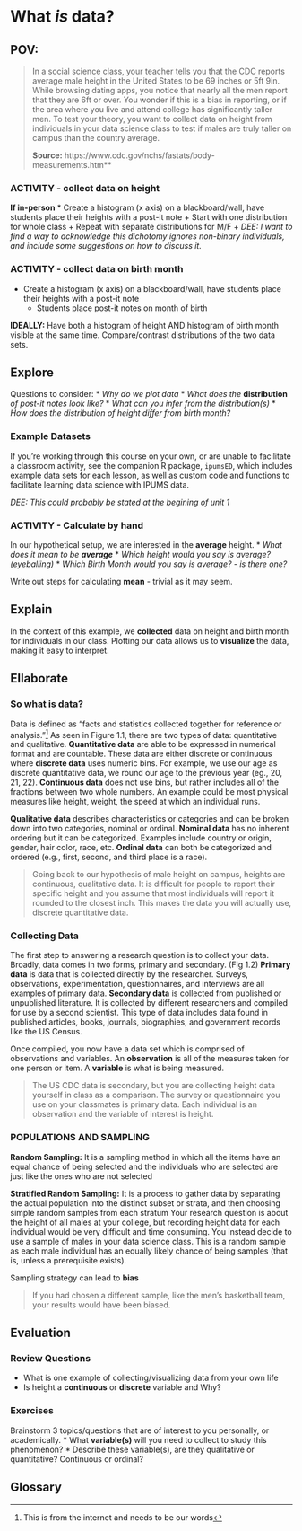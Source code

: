 
# What *is* data?


## POV:  


> In a social science class, your teacher tells you that the CDC
> reports average male height in the United States to be 69
> inches or 5ft 9in. While browsing dating apps, you notice that
> nearly all the men report that they are 6ft or over. You wonder 
> if this is a bias in reporting, or if the area where you live 
> and attend college has significantly taller men. To test your 
> theory, you want to collect data on height from individuals in 
> your data science class to test if males are truly taller on campus 
> than the country average. 
> 
> **Source:** https://www.cdc.gov/nchs/fastats/body-measurements.htm**


### ACTIVITY - collect data on height

**If in-person**
  * Create a histogram (x axis) on a blackboard/wall, have students place their heights 
  with a post-it note
    + Start with one distribution for whole class
    + Repeat with separate distributions for M/F 
    + _DEE: I want to find a way to acknowledge this dichotomy ignores non-binary individuals, and include some suggestions on how to discuss it._


### ACTIVITY - collect data on birth month

  * Create a histogram (x axis) on a blackboard/wall, have students place their heights 
  with a post-it note
    + Students place post-it notes on month of birth
    
**IDEALLY:** Have both a histogram of height AND histogram of birth month visible
at the same time. Compare/contrast distributions of the two data sets.





## Explore


Questions to consider:
  * *Why do we plot data*
  * *What does the* **distribution** *of post-it notes look like?* 
  * *What can you infer from the distribution(s)*
  * *How does the distribution of height differ from birth month?*





### Example Datasets

If you're working through this course on your own, or are unable to facilitate a classroom activity, see the companion R package, `ipumsED`, which includes example data sets for each lesson, as well as custom code and functions to facilitate learning data science with IPUMS data.

_DEE: This could probably be stated at the begining of unit 1_



### ACTIVITY - Calculate by hand


In our hypothetical setup, we are interested in the **average** height.
  * *What does it mean to be* ***average*** 
  * *Which height would you say is average? (eyeballing)*
  * *Which Birth Month would you say is average? - is there one?*
  
  
Write out steps for calculating **mean** - trivial as it may seem.



## Explain

In the context of this example, we **collected** data on height and birth month for individuals in our class. 
Plotting our data allows us to **visualize** the data, making it easy to interpret.


## Ellaborate

### So what is data?

Data is defined as “facts and statistics collected together for 
reference or analysis.”^[This is from the internet and needs to 
be our words] As seen in Figure 1.1, there are two types of data:
quantitative and qualitative. **Quantitative data** are able to 
be expressed in numerical format and are countable. These data 
are either discrete or continuous where **discrete data** uses 
numeric bins. For example, we use our age as discrete 
quantitative data, we round our age to the previous year (eg., 
20, 21, 22). **Continuous data** does not use bins, but rather 
includes all of the fractions between two whole numbers. An 
example could be most physical measures like height, weight, the 
speed at which an individual runs. 



**Qualitative data** describes characteristics or categories and 
can be broken down into two categories, nominal or ordinal. 
**Nominal data** has no inherent ordering but it can be 
categorized. Examples include country or origin, gender, hair 
color, race, etc. **Ordinal data** can both be categorized and 
ordered (e.g., first, second, and third place is a race).


> Going back to our hypothesis of male height on campus, heights 
> are continuous, qualitative data. It is difficult for people to
> report their specific height and you assume that most 
> individuals will report it rounded to the closest inch. This 
> makes the data you will actually use, discrete quantitative 
> data.



### Collecting Data


The first step to answering a research question is to collect 
your data. Broadly, data comes in two forms, primary and 
secondary. (Fig 1.2) **Primary data** is data that is collected 
directly by the researcher. Surveys, observations, 
experimentation, questionnaires, and interviews are all examples 
of primary data. **Secondary data** is collected from published 
or unpublished literature. It is collected by different 
researchers and compiled for use by a second scientist. This type 
of data includes data found in published articles, books, 
journals, biographies, and government records like the US Census.

Once compiled, you now have a data set which is comprised of 
observations and variables. An **observation** is all of the
measures taken for one person or item. A **variable** is what is 
being measured. 

> The US CDC data is secondary, but you are collecting height 
> data yourself in class as a comparison. The survey or 
> questionnaire you use on your classmates is primary data. Each 
> individual is an observation and the variable of interest is 
> height.


### POPULATIONS AND SAMPLING
 
 
**Random Sampling:** It is a sampling method in which all the 
items have an equal chance of being selected and the individuals 
who are selected are just like the ones who are not selected

**Stratified Random Sampling:** It is a process to gather data by
separating the actual population into the distinct subset or 
strata, and then choosing simple random samples from each stratum
Your research question is about the height of all males at your 
college, but recording height data for each individual would be 
very difficult and time consuming. You instead decide to use a 
sample of males in your data science class. This is a random 
sample as each male individual has an equally likely chance of 
being samples (that is, unless a prerequisite exists).

Sampling strategy can lead to **bias**

> If you had chosen a different sample, like the men’s basketball
> team, your results would have been biased. 


## Evaluation


### Review Questions
  * What is one example of collecting/visualizing data from your own life
  * Is height a **continuous** or **discrete** variable and Why?


### Exercises

Brainstorm 3 topics/questions that are of interest to you personally, or academically.
  * What **variable(s)** will you need to collect to study this phenomenon?
  * Describe these variable(s), are they qualitative or quantitative? Continuous or ordinal?


## Glossary {-}


